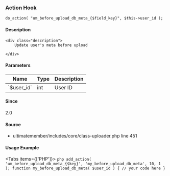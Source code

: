 
<UMBreadCrumb type="action"/>

### Action Hook    
    
```
do_action( "um_before_upload_db_meta_{$field_key}", $this->user_id );
```

#### Description
    <div class="description">
        Update user's meta before upload
 
    </div>

#### Parameters
            
<table className="table-auto mt-2 border dark:border-gray-500 p-5 text-sm text-left">
<thead>
<tr>
<th  className="px-3">Name</th>
<th  className="px-3">Type</th>
<th  className="px-3">Description</th>
</tr>
</thead>
<tbody>
               <tr >
               <td className="px-3 py-2">`$user_id`</td>
               <td className="px-3 py-2">int</td>
               <td className="px-3 py-2 text-sm">User ID</td>
               </tr>
</tbody>
</table>

#### Since
<div class="description">
2.0
</div>

#### Source
  - <Link href="https://github.com/ultimatemember/ultimatemember/tree/2.5.0/includes/core/class-uploader.php#L451">ultimatemember/includes/core/class-uploader.php</Link> <Link href="https://github.com/ultimatemember/ultimatemember/tree/2.5.0/includes/core/class-uploader.php#L451">line 451</Link>



#### Usage Example

<Tabs items={['PHP']}>
    <Tab>
    ```php
    add_action( 'um_before_upload_db_meta_{$key}', 'my_before_upload_db_meta', 10, 1 );
 function my_before_upload_db_meta( $user_id ) {
     // your code here
 }
    ```
    </Tab>
</Tabs>